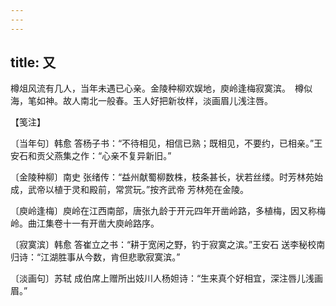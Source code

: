 ```yaml
---
---
---
```

title: 又
---







樽俎风流有几人，当年未遇已心亲。金陵种柳欢娱地，庾岭逢梅寂寞滨。　樽似海，笔如神。故人南北一般春。玉人好把新妆样，淡画眉儿浅注唇。





【笺注】


〔当年句〕韩愈 答杨子书：“不待相见，相信已熟；既相见，不要约，已相亲。”王安石和贡父燕集之作：“心亲不复异新旧。”

〔金陵种柳〕南史 张绪传：“益州献蜀柳数株，枝条甚长，状若丝缕。时芳林苑始成，武帝以植于灵和殿前，常赏玩。”按齐武帝 芳林苑在金陵。

〔庾岭逢梅〕庾岭在江西南部，唐张九龄于开元四年开凿岭路，多植梅，因又称梅岭。曲江集卷十一有开凿大庾岭路序。

〔寂寞滨〕韩愈 答崔立之书：“耕于宽闲之野，钓于寂寞之滨。”王安石 送李秘校南归诗：“江湖胜事从今数，肯但悲歌寂寞滨。”

〔淡画句〕苏轼 成伯席上赠所出妓川人杨妲诗：“生来真个好相宜，深注唇儿浅画眉。”